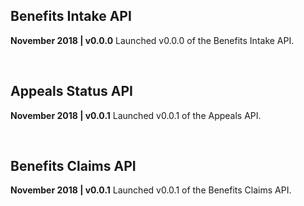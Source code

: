 <div id="benefits-intake" />

## Benefits Intake API

**November 2018 | v0.0.0**
Launched v0.0.0 of the Benefits Intake API.

<br />

<div id="appeals" />

## Appeals Status API

**November 2018 | v0.0.1**
Launched v0.0.1 of the Appeals API.

<br />

<div id="claims" />

## Benefits Claims API

**November 2018 | v0.0.1**
Launched v0.0.1 of the Benefits Claims API.

